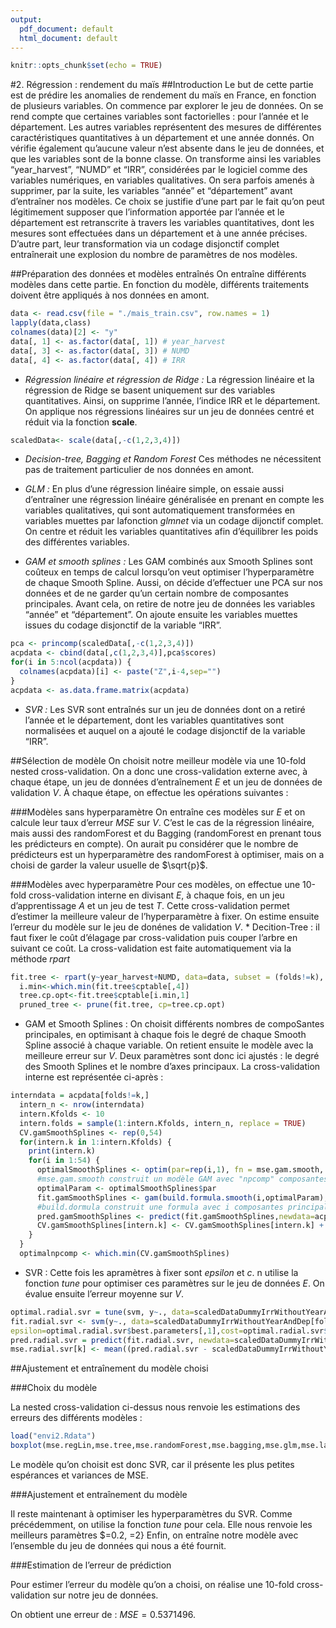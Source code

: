 ```yaml
---
output:
  pdf_document: default
  html_document: default
---
```


```r
knitr::opts_chunk$set(echo = TRUE)
```

#2. Régression : rendement du maïs
##Introduction
Le but de cette partie est de prédire les anomalies de rendement du maïs en France, en fonction de plusieurs variables.
On commence par explorer le jeu de données. On se rend compte que certaines variables sont factorielles : pour l'année et le département. Les autres variables représentent des mesures de différentes caractéristiques quantitatives à un département et une année donnés.
On vérifie également qu'aucune valeur n'est absente dans le jeu de données, et que les variables sont de la bonne classe. On transforme ainsi les variables "year_harvest", "NUMD" et "IRR", considérées par le logiciel comme des variables numériques, en variables qualitatives.
On sera parfois amenés à supprimer, par la suite, les variables "année" et "département" avant d'entraîner nos modèles. Ce choix se justifie d'une part par le fait qu'on peut légitimement supposer que l'information apportée par l'année et le département est retranscrite à travers les variables quantitatives, dont les mesures sont effectuées dans un département et à une année précises. D'autre part, leur transformation via un codage disjonctif complet entraînerait une explosion du nombre de paramètres de nos modèles.

##Préparation des données et modèles entraînés
On entraîne différents modèles dans cette partie. En fonction du modèle, différents traitements doivent être appliqués à nos données en amont.

```r
data <- read.csv(file = "./mais_train.csv", row.names = 1)
lapply(data,class)
colnames(data)[2] <- "y"
data[, 1] <- as.factor(data[, 1]) # year_harvest
data[, 3] <- as.factor(data[, 3]) # NUMD
data[, 4] <- as.factor(data[, 4]) # IRR
```

* *Régression linéaire et régression de Ridge :*
La régression linéaire et la régression de Ridge se basent uniquement sur des variables quantitatives. Ainsi, on supprime l'année, l'indice IRR et le département. On applique nos régressions linéaires sur un jeu de données centré et réduit via la fonction **scale**.

```r
scaledData<- scale(data[,-c(1,2,3,4)])
```

* *Decision-tree, Bagging et Random Forest*
Ces méthodes ne nécessitent pas de traitement particulier de nos données en amont.

* *GLM :*
En plus d'une régression linéaire simple, on essaie aussi d'entraîner une régression linéaire généralisée en prenant en compte les variables qualitatives, qui sont automatiquement transformées en variables muettes par lafonction *glmnet* via un codage dijonctif complet. On centre et réduit les variables quantitatives afin d'équilibrer les poids des différentes variables.


* *GAM et smooth splines :*
Les GAM combinés aux Smooth Splines sont coûteux en temps de calcul lorsqu'on veut optimiser l'hyperparamètre de chaque Smooth Spline. Aussi, on décide d'effectuer une PCA sur nos données et de ne garder qu'un certain nombre de composantes principales. Avant cela, on retire de notre jeu de données les variables "année" et "département". On ajoute ensuite les variables muettes issues du codage disjonctif de la variable "IRR".

```r
pca <- princomp(scaledData[,-c(1,2,3,4)])
acpdata <- cbind(data[,c(1,2,3,4)],pca$scores)
for(i in 5:ncol(acpdata)) {
  colnames(acpdata)[i] <- paste("Z",i-4,sep="")
}
acpdata <- as.data.frame.matrix(acpdata)
```

* *SVR :*
Les SVR sont entraînés sur un jeu de données dont on a retiré l'année et le département, dont les variables quantitatives sont normalisées et auquel on a ajouté le codage disjonctif de la variable "IRR".

##Sélection de modèle
On choisit notre meilleur modèle via une 10-fold nested cross-validation.
On a donc une cross-validation externe avec, à chaque étape, un jeu de données d'entraînement _E_ et un jeu de données de validation _V_. À chaque étape, on effectue les opérations suivantes :

###Modèles sans hyperparamètre
On entraîne ces modèles sur _E_ et on calcule leur taux d'erreur *MSE* sur _V_. C'est le cas de la régression linéaire, mais aussi des randomForest et du Bagging (randomForest en prenant tous les prédicteurs en compte). On aurait pu considérer que le nombre de prédicteurs est un hyperparamètre des randomForest à optimiser, mais on a choisi de garder la valeur usuelle de $\sqrt{p}$.

###Modèles avec hyperparamètre
Pour ces modèles, on effectue une 10-fold cross-validation interne en divisant _E_, à chaque fois, en un jeu d'apprentissage _A_ et un jeu de test _T_. Cette cross-validation permet d'estimer la meilleure valeur de l'hyperparamètre à fixer. On estime ensuite l'erreur du modèle sur le jeu de donénes de validation _V_.
* Decition-Tree : il faut fixer le coût d'élagage par cross-validation puis couper l'arbre en suivant ce coût. La cross-validation est faite automatiquement via la méthode *rpart*
```r
fit.tree <- rpart(y~year_harvest+NUMD, data=data, subset = (folds!=k),  method="anova", control=rpart.control(xval = Kfolds, cp=0.00))
  i.min<-which.min(fit.tree$cptable[,4])
  tree.cp.opt<-fit.tree$cptable[i.min,1]
  pruned_tree <- prune(fit.tree, cp=tree.cp.opt)
```
* GAM et Smooth Splines : On choisit différents nombres de compoSantes principales, en optimisant à chaque fois le degré de chaque Smooth Spline associé à chaque variable. On retient ensuite le modèle avec la meilleure erreur sur _V_. Deux paramètres sont donc ici ajustés : le degré des Smooth Splines et le nombre d'axes principaux. La cross-validation interne est représentée ci-après :
```r
interndata = acpdata[folds!=k,]
  intern_n <- nrow(interndata)
  intern.Kfolds <- 10
  intern.folds = sample(1:intern.Kfolds, intern_n, replace = TRUE)
  CV.gamSmoothSplines <- rep(0,54)
  for(intern.k in 1:intern.Kfolds) {
    print(intern.k)
    for(i in 1:54) {
      optimalSmoothSplines <- optim(par=rep(i,1), fn = mse.gam.smooth, folds = folds, npcomp=i, control= list(trace=0))
      #mse.gam.smooth construit un modèle GAM avec "npcomp" composantes principales
      optimalParam <- optimalSmoothSplines$par
      fit.gamSmoothSplines <- gam(build.formula.smooth(i,optimalParam),data=acpdata[folds!=k,])
      #build.dormula construit une formula avec i composantes principales et optimalParam est le vecteur des degrés optimaux
      pred.gamSmoothSplines <- predict(fit.gamSmoothSplines,newdata=acpdata[folds==k,],type='response')
      CV.gamSmoothSplines[intern.k] <- CV.gamSmoothSplines[intern.k] + mean((pred.gamSmoothSplines - acpdata$y[folds==k])^2)
    }
  }
  optimalnpcomp <- which.min(CV.gamSmoothSplines)
```

* SVR : Cette fois les apramètres à fixer sont _epsilon_ et _c_. n utilise la fonction *tune* pour optimiser ces paramètres sur le jeu de données _E_. On évalue ensuite l'erreur moyenne sur _V_.
```r
optimal.radial.svr = tune(svm, y~., data=scaledDataDummyIrrWithoutYearAndDep[folds!=k,], ranges=list(epsilon=seq(0,2,0.2), cost=1:10))
fit.radial.svr <- svm(y~., data=scaledDataDummyIrrWithoutYearAndDep[folds!=k,],
epsilon=optimal.radial.svr$best.parameters[,1],cost=optimal.radial.svr$best.parameters[,2])
pred.radial.svr = predict(fit.radial.svr, newdata=scaledDataDummyIrrWithoutYearAndDep[folds==k,-c(1)])
mse.radial.svr[k] <- mean((pred.radial.svr - scaledDataDummyIrrWithoutYearAndDep$y[folds==k])^2)
```

##Ajustement et entraînement du modèle choisi

###Choix du modèle

La nested cross-validation ci-dessus nous renvoie les estimations des erreurs des différents modèles :

```r
load("envi2.Rdata")
boxplot(mse.regLin,mse.tree,mse.randomForest,mse.bagging,mse.glm,mse.lasso,mse.radial.svr,optimalSmooth,names=c("regLin","decisionTree","rForest","Bagging","GLM","lassoReg","SVR","GAM+SS"))
```

Le modèle qu'on choisit est donc SVR, car il présente les plus petites espérances et variances de MSE.

###Ajustement et entraînement  du modèle

Il reste maintenant à optimiser les hyperparamètres du SVR. Comme précédemment, on utilise la fonction *tune* pour cela. Elle nous renvoie les meilleurs paramètres $\textit{epsilon}=0.2, \textit{cost}=2}
Enfin, on entraîne notre modèle avec l'ensemble du jeu de données qui nous a été fournit.

###Estimation de l'erreur de prédiction

Pour estimer l'erreur du modèle qu'on a choisi, on réalise une 10-fold cross-validation sur notre jeu de données.


On obtient une erreur de : $MSE = 0.5371496$.